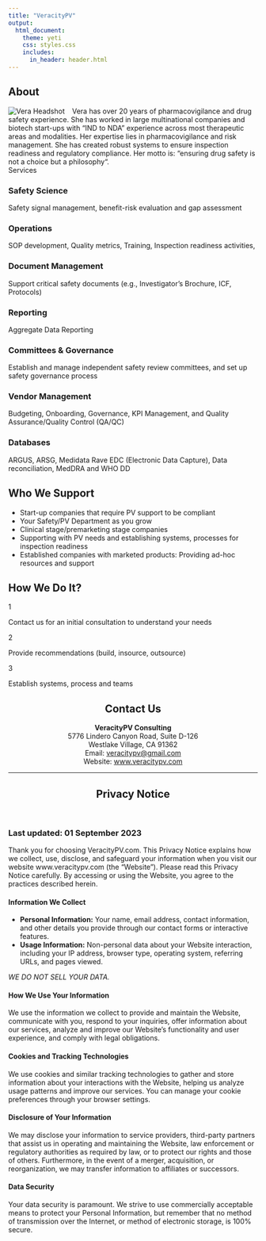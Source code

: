 ```yaml
---
title: "VeracityPV"
output: 
  html_document:
    theme: yeti
    css: styles.css
    includes:
      in_header: header.html
---
```


<style>
.title{
display: none;
}
</style>

<!-- About Section -->
<div class="card anchor-offset" id="about">
<h2 class="section-header">About</h2>
<img src="pics/vera_pic.png" alt="Vera Headshot" class="rounded-image" style="float: left; margin-right: 15px;">
<div class="about-text"> <!-- Updated class name -->
Vera has over 20 years of pharmacovigilance and drug safety experience. She has worked in large multinational companies and biotech start-ups with “IND to NDA” experience across most therapeutic areas and modalities. Her expertise lies in pharmacovigilance and risk management. She has created robust systems to ensure inspection readiness and regulatory compliance. Her motto is: “ensuring drug safety is not a choice but a philosophy“.  </div>
<div style="clear: both;"></div>
</div>

<div class="card anchor-offset" id="what-we-do">

<!-- What We Do Section -->
<div class="how-we-do-it-label">Services</div>

<!-- Safety Science Card -->
<div class="how-we-do-it-card" id="safety-science">
<h3>Safety Science</h3>
Safety signal management, benefit-risk evaluation and gap assessment
</div>

<!-- Operations Card -->
<div class="how-we-do-it-card" id="operations">
<h3>Operations</h3>
SOP development, Quality metrics, Training, Inspection readiness activities,
</div>

<!-- Document Management Card -->
<div class="how-we-do-it-card" id="document-management">
<h3>Document Management</h3>
Support critical safety documents (e.g., Investigator’s Brochure, ICF, Protocols)
</div>

<!-- Reporting Card -->
<div class="how-we-do-it-card" id="reporting">
<h3>Reporting</h3>
Aggregate Data Reporting
</div>

<!-- Committees & Governance Card -->
<div class="how-we-do-it-card" id="committees-governance">
<h3>Committees & Governance</h3>
Establish and manage independent safety review committees, and set up safety governance process
</div>

<!-- Vendor Management Card -->
<div class="how-we-do-it-card" id="vendor-management">
<h3>Vendor Management</h3>
Budgeting, Onboarding, Governance, KPI Management, and Quality Assurance/Quality Control (QA/QC)
</div>

<!-- Databases Card -->
<div class="how-we-do-it-card" id="databases">
<h3>Databases</h3>
ARGUS, ARSG, Medidata Rave EDC (Electronic Data Capture), Data reconciliation, MedDRA and WHO DD
</div>

</div>

<!-- Who We Support Section -->
<div class="card anchor-offset" id="who-we-support">
<h2 class="section-header">Who We Support</h2>
- Start-up companies that require PV support to be compliant
- Your Safety/PV Department as you grow
- Clinical stage/premarketing stage companies
- Supporting with PV needs and establishing systems, processes for inspection readiness
- Established companies with marketed products: Providing ad-hoc resources and support
</div>

<!-- How We Do It Section -->

<div class="card anchor-offset" id="how-we-do-it"> <!-- Added anchor-offset class -->
<h2 class="section-header">How We Do It?</h2>
<div class="how-we-do-it-card" id="step-1">
<div class="step-number">1</div>
Contact us for an initial consultation to understand your needs
</div>

<div class="how-we-do-it-card" id="step-2">
<div class="step-number">2</div>
Provide recommendations (build, insource, outsource)
</div>

<div class="how-we-do-it-card" id="step-3">
<div class="step-number">3</div>
Establish systems, process and teams
</div>
</div>

<!-- Contact Us Section -->
<div class="card anchor-offset" id="contact-us" style="text-align: center;"> <!-- Added inline CSS for text alignment -->
<h2 class="section-header">Contact Us</h2>
<strong>VeracityPV Consulting</strong><br> <!-- Changed from markdown bold to HTML tag -->
5776 Lindero Canyon Road, Suite D-126<br>
Westlake Village, CA 91362<br>
Email: <a href="mailto:veracitypv@gmail.com">veracitypv@gmail.com</a><br> <!-- Corrected markdown link to HTML -->
Website: <a href="http://www.veracitypv.com">www.veracitypv.com</a><br>
</div>

<!-- Privacy Section with enhanced design -->
<section class="privacy-section" id="privacy-notice">
<hr class="section-divider">
<header>
<h2 class="section-header">Privacy Notice</h2>
</header>
<article class="privacy-content">
<h3>Last updated: 01 September 2023</h3>
<p>Thank you for choosing VeracityPV.com. This Privacy Notice explains how we collect, use, disclose, and safeguard your information when you visit our website www.veracitypv.com (the "Website"). Please read this Privacy Notice carefully. By accessing or using the Website, you agree to the practices described herein.</p>
<h4>Information We Collect</h4>
<ul>
<li><strong>Personal Information:</strong> Your name, email address, contact information, and other details you provide through our contact forms or interactive features.</li>
<li><strong>Usage Information:</strong> Non-personal data about your Website interaction, including your IP address, browser type, operating system, referring URLs, and pages viewed.</li>
</ul>
<p><em>WE DO NOT SELL YOUR DATA.</em></p>
<h4>How We Use Your Information</h4>
<p>We use the information we collect to provide and maintain the Website, communicate with you, respond to your inquiries, offer information about our services, analyze and improve our Website's functionality and user experience, and comply with legal obligations.</p>
<h4>Cookies and Tracking Technologies</h4>
<p>We use cookies and similar tracking technologies to gather and store information about your interactions with the Website, helping us analyze usage patterns and improve our services. You can manage your cookie preferences through your browser settings.</p>
<h4>Disclosure of Your Information</h4>
<p>We may disclose your information to service providers, third-party partners that assist us in operating and maintaining the Website, law enforcement or regulatory authorities as required by law, or to protect our rights and those of others. Furthermore, in the event of a merger, acquisition, or reorganization, we may transfer information to affiliates or successors.</p>
<h4>Data Security</h4>
<p>Your data security is paramount. We strive to use commercially acceptable means to protect your Personal Information, but remember that no method of transmission over the Internet, or method of electronic storage, is 100% secure.</p>
</article>
</section>
